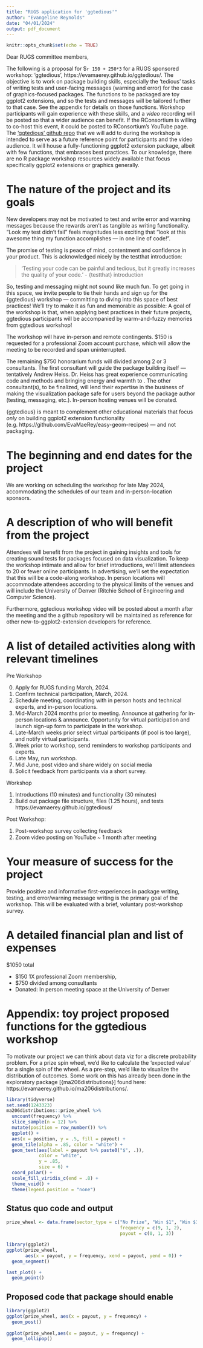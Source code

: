 ```yaml
---
title: "RUGS application for 'ggtedious'"
author: "Evangeline Reynolds"
date: "04/01/2024"
output: pdf_document
---
```


<!-- \hypersetup{colorlinks,urlcolor=blue} -->
<!-- \usepackage{xcolor} -->
<!-- \usepackage[normalem]{ulem} -->
<!-- \useunder{\uline}{\ulined}{}% -->
<!-- \DeclareUrlCommand{\bulurl}{\def\UrlFont{\ttfamily\color{blue}\ulined}} -->

```r
knitr::opts_chunk$set(echo = TRUE)
```

Dear RUGS committee members,

The following is a proposal for $`r 150 + 250*3` for a RUGS sponsored workshop: 'ggtedious', https://evamaerey.github.io/ggtedious/.  The objective is to work on package building skills, especially the 'tedious' tasks of writing tests and user-facing messages (warning and error) for the case of graphics-focused packages.  The functions to be packaged are toy ggplot2 extensions, and so the tests and messages will be tailored further to that case. See the appendix for details on those functions.  Workshop participants will gain experience with these skills, and a *video* recording will be posted so that a wider audience can benefit. If the RConsortium is willing to co-host this event, it could be posted to RConsortium's YouTube page.  The ['ggtedious' github repo](https://github.com/EvaMaeRey/ggtedious) that we will add to during the workshop is intended to serve as a future reference point for participants and the video audience.  It will house a fully-functioning ggplot2 extension package, albeit with few functions, that embraces best practices. To our knowledge, there are no R package workshop resources widely available that focus specifically  ggplot2 extensions or graphics generally. 

# The nature of the project and its goals

New developers may not be motivated to test and write error and warning messages because the rewards aren't as tangible as writing functionality. "Look my test didn't fail" feels magnitudes less exciting that "look at this awesome thing my function accomplishes --- in one line of code!".  

The promise of testing is peace of mind, contentment and confidence in your product.  This is acknowledged nicely by the testthat introduction:  

> 'Testing your code can be painful and tedious, but it greatly increases the quality of your code.'  - {testthat} introduction

So, testing and messaging might not sound like much fun.  To get going in this space, we invite people to tie their hands and sign up for the  {ggtedious} workshop --- committing to diving into this space of best practices!  We'll try to make it as fun and memorable as possible:  A goal of the workshop is that, when applying best practices in their future projects, ggtedious participants will be accompanied by warm-and-fuzzy memories from ggtedious workshop!  

The workshop will have in-person and remote contingents.  $150 is requested for a professional Zoom account purchase, which will allow the meeting to be recorded and span uninterrupted.

The remaining $750 honorarium funds will divided among 2 or 3 consultants.  The first consultant will guide the package building itself --- tentatively Andrew Heiss.  Dr. Heiss has great experience communicating code and methods and bringing energy and warmth to \href{https://www.youtube.com/@AndrewHeiss/videos}{virtual formats}.  The other consultant(s), to be finalized, will lend their expertise in the business of making the visualization package safe for users beyond the package author (testing, messaging, etc.).  In-person hosting venues will be donated.

{ggtedious} is meant to complement other educational materials that focus *only* on building ggplot2 extension functionality (e.g. https://github.com/EvaMaeRey/easy-geom-recipes) --- and not packaging.

<!-- The workshop repo readme will also 'quote back' .R functions and tests so that the workshop lessons learned can be captured in a single narrative README.rmd, but also live in a viable package.  See this an example of this technique: https://github.com/EvaMaeRey/tidytitanic and https://github.com/EvaMaeRey/tidytitanic/blob/0dc3ce18b63842587243b191fcf23b978ce56c61/README.Rmd#L94 -->


# The beginning and end dates for the project

We are working on scheduling the workshop for late May 2024, accommodating the schedules of our team and in-person-location sponsors.

# A description of who will benefit from the project

Attendees will benefit from the project in gaining insights and tools for creating sound tests for packages focused on data visualization.  To keep the workshop intimate and allow for brief introductions, we'll limit attendees to 20 or fewer online participants.  In advertising, we'll set the expectation that this will be a code-along workshop.  In person locations will accommodate attendees according to the physical limits of the venues and will include the University of Denver (Ritchie School of Engineering and Computer Science).

Furthermore, ggtedious workshop video will be posted about a month after the meeting and the a github repository will be maintained as reference for other new-to-ggplot2-extension developers for reference. 

# A list of detailed activities along with relevant timelines

Pre Workshop

0. Apply for RUGS funding March, 2024.
1. Confirm technical participation, March, 2024.
2. Schedule meeting, coordinating with in person hosts and technical experts, and in-person locations.
3. Mid-March 2024 months prior to meeting. Announce at gathering for in-person locations & announce. Opportunity for virtual participation and launch sign-up form to participate in the workshop.
5. Late-March weeks prior select virtual participants (if pool is too large), and notify virtual participants.
7. Week prior to workshop, send reminders to workshop participants and experts.
8. Late May, run workshop.
9. Mid June, post video and share widely on social media
10.  Solicit feedback from participants via a short survey.


Workshop

1. Introductions (10 minutes) and functionality (30 minutes)
2. Build out package file structure, files (1.25 hours), and tests
 https://evamaerey.github.io/ggtedious/

Post Workshop: 

1. Post-workshop survey collecting feedback
2. Zoom video posting on YouTube ~ 1 month after meeting

# Your measure of success for the project

Provide positive and informative first-experiences in package writing, testing, and error/warning message writing is the primary goal of the workshop.  This will be evaluated with a brief, voluntary post-workshop survey. 

# A detailed financial plan and list of expenses

$1050 total

- $150 1X professional Zoom membership, 
- $750 divided among consultants
- Donated: In person meeting space at the University of Denver

# Appendix: toy project proposed functions for the ggtedious workshop

To motivate our project we can think about data viz for a discrete probability problem.  For a prize spin wheel, we'd like to calculate the 'expected value' for a single spin of the wheel.  As a pre-step, we'd like to visualize the distribution of outcomes.  Some work on this has already been done in the exploratory package [{ma206distributions}] found here: https://evamaerey.github.io/ma206distributions/.

```r
library(tidyverse)
set.seed(1243323)
ma206distributions::prize_wheel %>% 
  uncount(frequency) %>% 
  slice_sample(n = 12) %>% 
  mutate(position = row_number()) %>% 
  ggplot() + 
  aes(x = position, y = .5, fill = payout) + 
  geom_tile(alpha = .85, color = "white") + 
  geom_text(aes(label = payout %>% paste0("$", .)), 
            color = "white", 
            y = .85,
            size = 6) + 
  coord_polar() +
  scale_fill_viridis_c(end = .8) +
  theme_void() + 
  theme(legend.position = "none") 
```

## Status quo code and output

```r
prize_wheel <- data.frame(sector_type = c("No Prize", "Win $1", "Win $3"),
                                          frequency = c(9, 1, 2), 
                                          payout = c(0, 1, 3))

library(ggplot2)
ggplot(prize_wheel,
       aes(x = payout, y = frequency, xend = payout, yend = 0)) + 
  geom_segment()

last_plot() + 
  geom_point()
```

## Proposed code that package should enable

```r
library(ggplot2)
ggplot(prize_wheel, aes(x = payout, y = frequency) + 
  geom_post()
  
ggplot(prize_wheel,aes(x = payout, y = frequency) + 
  geom_lollipop()
```

